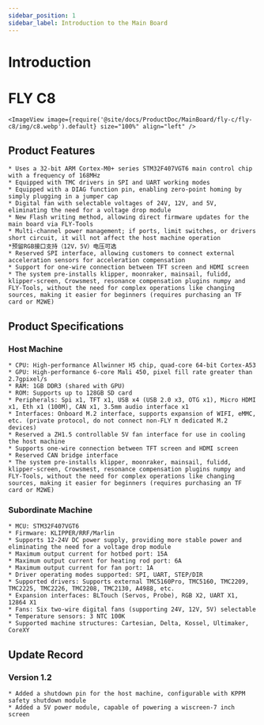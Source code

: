 ```yaml
---
sidebar_position: 1
sidebar_label: Introduction to the Main Board
---
```


# Introduction

# FLY C8


    <ImageView image={require('@site/docs/ProductDoc/MainBoard/fly-c/fly-c8/img/c8.webp').default} size="100%" align="left" />

## Product Features

    * Uses a 32-bit ARM Cortex-M0+ series STM32F407VGT6 main control chip with a frequency of 168MHz
    * Equipped with TMC drivers in SPI and UART working modes
    * Equipped with a DIAG function pin, enabling zero-point homing by simply plugging in a jumper cap
    * Digital fan with selectable voltages of 24V, 12V, and 5V, eliminating the need for a voltage drop module
    * New Flash writing method, allowing direct firmware updates for the main board via FLY-Tools
    * Multi-channel power management; if ports, limit switches, or drivers short circuit, it will not affect the host machine operation
    *预留RGB接口支持（12V，5V）电压可选
    * Reserved SPI interface, allowing customers to connect external acceleration sensors for acceleration compensation
    * Support for one-wire connection between TFT screen and HDMI screen
    * The system pre-installs klipper, moonraker, mainsail, fulidd, klipper-screen, Crowsmest, resonance compensation plugins numpy and FLY-Tools, without the need for complex operations like changing sources, making it easier for beginners (requires purchasing an TF card or M2WE)

## Product Specifications

### Host Machine
    * CPU: High-performance Allwinner H5 chip, quad-core 64-bit Cortex-A53
    * GPU: High-performance 6-core Mali 450, pixel fill rate greater than 2.7gpixel/s
    * RAM: 1GB DDR3 (shared with GPU)
    * ROM: Supports up to 128GB SD card
    * Peripherals: Spi x1, TFT x1, USB x4 (USB 2.0 x3, OTG x1), Micro HDMI x1, Eth x1 (100M), CAN x1, 3.5mm audio interface x1
    * Interfaces: Onboard M.2 interface, supports expansion of WIFI, eMMC, etc. (private protocol, do not connect non-FLY π dedicated M.2 devices)
    * Reserved a ZH1.5 controllable 5V fan interface for use in cooling the host machine
    * Supports one-wire connection between TFT screen and HDMI screen
    * Reserved CAN bridge interface
    * The system pre-installs klipper, moonraker, mainsail, fulidd, klipper-screen, Crowsmest, resonance compensation plugins numpy and FLY-Tools, without the need for complex operations like changing sources, making it easier for beginners (requires purchasing an TF card or M2WE)

### Subordinate Machine

    * MCU: STM32F407VGT6
    * Firmware: KLIPPER/RRF/Marlin
    * Supports 12-24V DC power supply, providing more stable power and eliminating the need for a voltage drop module
    * Maximum output current for hotbed port: 15A
    * Maximum output current for heating rod port: 6A
    * Maximum output current for fan port: 1A
    * Driver operating modes supported: SPI, UART, STEP/DIR
    * Supported drivers: Supports external TMC5160Pro, TMC5160, TMC2209, TMC2225, TMC2226, TMC2208, TMC2130, A4988, etc.
    * Expansion interfaces: BLTouch (Servos, Probe), RGB X2, UART X1, 12864 X1
    * Fans: Six two-wire digital fans (supporting 24V, 12V, 5V) selectable
    * Temperature sensors: 3 NTC 100K
    * Supported machine structures: Cartesian, Delta, Kossel, Ultimaker, CoreXY

## Update Record

### Version 1.2

    * Added a shutdown pin for the host machine, configurable with KPPM safety shutdown module
    * Added a 5V power module, capable of powering a wiscreen-7 inch screen